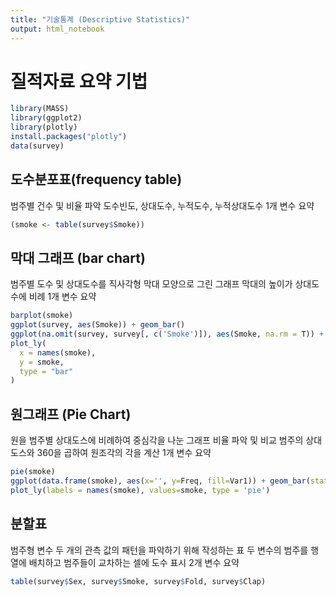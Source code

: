 ```yaml
---
title: "기술통계 (Descriptive Statistics)"
output: html_notebook
---
```


# 질적자료 요약 기법

```r
library(MASS)
library(ggplot2)
library(plotly)
install.packages("plotly")
data(survey)
```

## 도수분포표(frequency table)
범주별 건수 및 비율 파악
도수빈도, 상대도수, 누적도수, 누적상대도수
1개 변수 요약
```r
(smoke <- table(survey$Smoke))
```

## 막대 그래프 (bar chart)
범주별 도수 및 상대도수를 직사각형 막대 모양으로 그린 그래프
막대의 높이가 상대도수에 비례
1개 변수 요약
```r
barplot(smoke)
ggplot(survey, aes(Smoke)) + geom_bar()
ggplot(na.omit(survey, survey[, c('Smoke')]), aes(Smoke, na.rm = T)) + geom_bar()
plot_ly(
  x = names(smoke),
  y = smoke,
  type = "bar"
)
```

## 원그래프 (Pie Chart)
원을 범주별 상대도스에 비례하여 중심각을 나눈 그래프
비율 파악 및 비교 범주의 상대 도스와 360을 곱하여 원조각의 각을 계산
1개 변수 요약
```r
pie(smoke)
ggplot(data.frame(smoke), aes(x='', y=Freq, fill=Var1)) + geom_bar(stat = 'identity', width = 1) + coord_polar('y', start=0)
plot_ly(labels = names(smoke), values=smoke, type = 'pie')
```


## 분할표
범주형 변수 두 개의 관측 값의 패턴을 파악하기 위해 작성하는 표
두 변수의 범주를 행열에 배치하고 범주들이 교차하는 셀에 도수 표시
2개 변수 요약
```r
table(survey$Sex, survey$Smoke, survey$Fold, survey$Clap)
```

